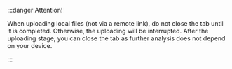 :::danger Attention!

When uploading local files (not via a remote link), do not close the tab until it is completed. Otherwise, the uploading will be interrupted. After the uploading stage, you can close the tab as further analysis does not depend on your device.

:::